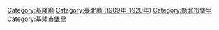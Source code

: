 [[Category:基隆廳|Category:基隆廳]]
[[Category:臺北廳_(1909年-1920年)|Category:臺北廳 (1909年-1920年)]]
[[Category:新北市堡里|Category:新北市堡里]]
[[Category:基隆市堡里|Category:基隆市堡里]]